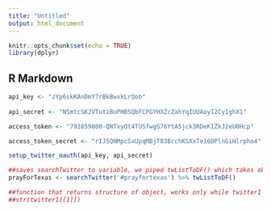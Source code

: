 ```yaml
---
title: "Untitled"
output: html_document
---
```


```r
knitr::opts_chunk$set(echo = TRUE)
library(dplyr)
```

## R Markdown

```r
api_key <- "zYp6skKAnDmY7rBkBwxkLrQob"
 
api_secret <- "NSmtcSKJVTut1BuPHBSQbFCPGYHXZcZahYqIUUAoyI2Cy1ghX1"

access_token <- "792859800-QNTxyOt4TUSfwgS76YtA5jck3RDeKIZkJ2eU0Hcp"

access_token_secret <- "rIJ5QNMpcSxUpqMBjT83BrchKSXxTe16DPlnGiHlrpho4"

setup_twitter_oauth(api_key, api_secret)

##saves searchTwitter to variable, we piped twListToDF() which takes objects from the list and returns it via data frame
prayForTexas <- searchTwitter('#prayfortexas') %>% twListToDF()

##function that returns structure of object, works only while twitter1 is in list format
##str(twitter1[[1]])

```



